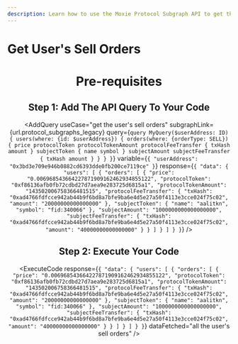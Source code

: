 ```yaml
---
description: Learn how to use the Moxie Protocol Subgraph API to get the user's sell orders.
---
```



# Get User's Sell Orders

<Header
  useCase="get the user's sell orders"
  apiName="Moxie Protocol Subgraph"
/>

# Pre-requisites

<Prerequisites apiName="Moxie Protocol Subgraph" />

## Step 1: Add The API Query To Your Code

<AddQuery
  useCase="get the user's sell orders"
  subgraphLink={url.protocol_subgraphs_legacy}
  query={`query MyQuery($userAddress: ID) {
  users(where: {id: $userAddress}) {
    orders(where: {orderType: SELL}) {
      price
      protocolToken
      protocolTokenAmount
      protocolFeeTransfer {
        txHash
        amount
      }
      subjectToken {
        name
        symbol
      }
      subjectAmount
      subjectFeeTransfer {
        txHash
        amount
      }
    }
  }
}`}
  variable={`{
  "userAddress": "0x3bd3e709e946b0882cd6393dde0fb200ce7119ce"
}`}
  response={`{
  "data": {
    "users": [
      {
        "orders": [
          {
            "price": "0.006968543664227871909162462934855122",
            "protocolToken": "0xf86136afb0fb72cdbd27d7aea9e283725d6815a1",
            "protocolTokenAmount": "143502006758366481515",
            "protocolFeeTransfer": {
              "txHash": "0xad4766fdfcce942ab44b9f6bd8a7bfe9ba6e4d5e27a50f4113e3cce024f75c02",
              "amount": "20000000000000000"
            },
            "subjectToken": {
              "name": "aalitkn",
              "symbol": "fid:340066"
            },
            "subjectAmount": "1000000000000000000",
            "subjectFeeTransfer": {
              "txHash": "0xad4766fdfcce942ab44b9f6bd8a7bfe9ba6e4d5e27a50f4113e3cce024f75c02",
              "amount": "40000000000000000"
            }
          }
        ]
      }
    ]
  }
}`}
/>

## Step 2: Execute Your Code

<ExecuteCode
  response={`{
  "data": {
    "users": [
      {
        "orders": [
          {
            "price": "0.006968543664227871909162462934855122",
            "protocolToken": "0xf86136afb0fb72cdbd27d7aea9e283725d6815a1",
            "protocolTokenAmount": "143502006758366481515",
            "protocolFeeTransfer": {
              "txHash": "0xad4766fdfcce942ab44b9f6bd8a7bfe9ba6e4d5e27a50f4113e3cce024f75c02",
              "amount": "20000000000000000"
            },
            "subjectToken": {
              "name": "aalitkn",
              "symbol": "fid:340066"
            },
            "subjectAmount": "1000000000000000000",
            "subjectFeeTransfer": {
              "txHash": "0xad4766fdfcce942ab44b9f6bd8a7bfe9ba6e4d5e27a50f4113e3cce024f75c02",
              "amount": "40000000000000000"
            }
          }
        ]
      }
    ]
  }
}`}
  dataFetched="all the user's sell orders"
/>

<DeveloperSupport />
